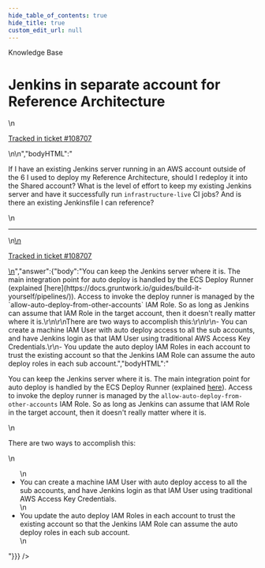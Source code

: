```yaml
---
hide_table_of_contents: true
hide_title: true
custom_edit_url: null
---
```



<CenterLayout>
<span className="title">Knowledge Base</span>
<h1>Jenkins in separate account for Reference Architecture</h1>
<GitHub discussion={{"id":"D_kwDOF8slf84APs6d","number":447,"author":{"login":"iangrunt"},"title":"Jenkins in separate account for Reference Architecture","body":"\nIf I have an existing Jenkins server running in an AWS account outside of the 6 I used to deploy my Reference Architecture, should I redeploy it into the Shared account? What is the level of effort to keep my existing Jenkins server and have it successfully run `infrastructure-live` CI jobs? And is there an existing Jenkinsfile I can reference? \n\n---\n\n<ins datetime=\"2022-06-02T18:11:21Z\">\n  <p><a href=\"https://support.gruntwork.io/hc/requests/108707\">Tracked in ticket #108707</a></p>\n</ins>\n","bodyHTML":"<p dir=\"auto\">If I have an existing Jenkins server running in an AWS account outside of the 6 I used to deploy my Reference Architecture, should I redeploy it into the Shared account? What is the level of effort to keep my existing Jenkins server and have it successfully run <code class=\"notranslate\">infrastructure-live</code> CI jobs? And is there an existing Jenkinsfile I can reference?</p>\n<hr>\n<ins datetime=\"2022-06-02T18:11:21Z\">\n  <p dir=\"auto\"><a href=\"https://support.gruntwork.io/hc/requests/108707\" rel=\"nofollow\">Tracked in ticket #108707</a></p>\n</ins>","answer":{"body":"You can keep the Jenkins server where it is. The main integration point for auto deploy is handled by the ECS Deploy Runner (explained [here](https://docs.gruntwork.io/guides/build-it-yourself/pipelines/)). Access to invoke the deploy runner is managed by the `allow-auto-deploy-from-other-accounts` IAM Role. So as long as Jenkins can assume that IAM Role in the target account, then it doesn't really matter where it is.\r\n\r\nThere are two ways to accomplish this:\r\n\r\n- You can create a machine IAM User with auto deploy access to all the sub accounts, and have Jenkins login as that IAM User using traditional AWS Access Key Credentials.\r\n- You update the auto deploy IAM Roles in each account to trust the existing account so that the Jenkins IAM Role can assume the auto deploy roles in each sub account.","bodyHTML":"<p dir=\"auto\">You can keep the Jenkins server where it is. The main integration point for auto deploy is handled by the ECS Deploy Runner (explained <a href=\"https://docs.gruntwork.io/guides/build-it-yourself/pipelines/\" rel=\"nofollow\">here</a>). Access to invoke the deploy runner is managed by the <code class=\"notranslate\">allow-auto-deploy-from-other-accounts</code> IAM Role. So as long as Jenkins can assume that IAM Role in the target account, then it doesn't really matter where it is.</p>\n<p dir=\"auto\">There are two ways to accomplish this:</p>\n<ul dir=\"auto\">\n<li>You can create a machine IAM User with auto deploy access to all the sub accounts, and have Jenkins login as that IAM User using traditional AWS Access Key Credentials.</li>\n<li>You update the auto deploy IAM Roles in each account to trust the existing account so that the Jenkins IAM Role can assume the auto deploy roles in each sub account.</li>\n</ul>"}}} />

</CenterLayout>
  

<!-- ##DOCS-SOURCER-START
{
  "sourcePlugin": "github-discussions",
  "hash": "57dddf2ad9910bbf865f897d0a5f764c"
}
##DOCS-SOURCER-END -->
